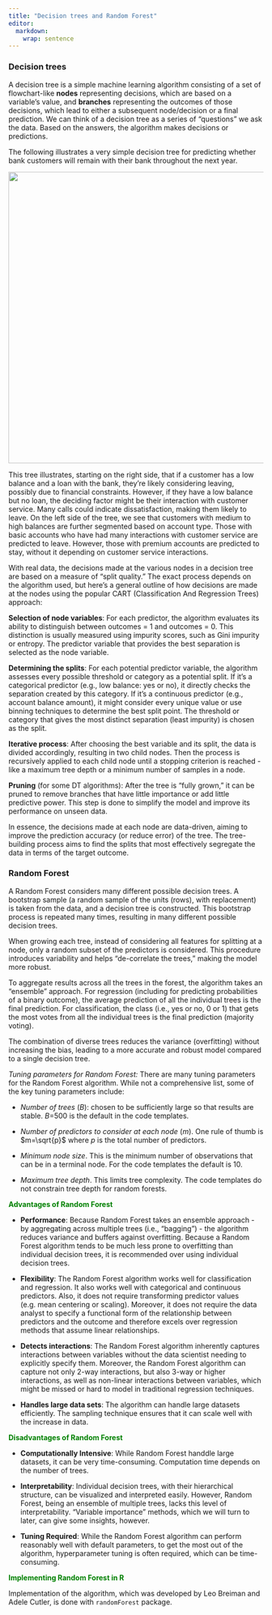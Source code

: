 ```yaml
---
title: "Decision trees and Random Forest"
editor: 
  markdown: 
    wrap: sentence
---
```


### Decision trees

A decision tree is a simple machine learning algorithm consisting of a set of flowchart-like **nodes** representing decisions, which are based on a variable's value, and **branches** representing the outcomes of those decisions, which lead to either a subsequent node/decision or a final prediction.
We can think of a decision tree as a series of "questions" we ask the data.
Based on the answers, the algorithm makes decisions or predictions.

The following illustrates a very simple decision tree for predicting whether bank customers will remain with their bank throughout the next year.

![](images/decisiontreebanking.png){fig-align="center" width="6in"}

This tree illustrates, starting on the right side, that if a customer has a low balance and a loan with the bank, they're likely considering leaving, possibly due to financial constraints.
However, if they have a low balance but no loan, the deciding factor might be their interaction with customer service.
Many calls could indicate dissatisfaction, making them likely to leave.
On the left side of the tree, we see that customers with medium to high balances are further segmented based on account type.
Those with basic accounts who have had many interactions with customer service are predicted to leave.
However, those with premium accounts are predicted to stay, without it depending on customer service interactions.

With real data, the decisions made at the various nodes in a decision tree are based on a measure of "split quality." The exact process depends on the algorithm used, but here's a general outline of how decisions are made at the nodes using the popular CART (Classification And Regression Trees) approach:

**Selection of node variables**: For each predictor, the algorithm evaluates its ability to distinguish between outcomes = 1 and outcomes = 0.
This distinction is usually measured using impurity scores, such as Gini impurity or entropy.
The predictor variable that provides the best separation is selected as the node variable.

**Determining the splits**: For each potential predictor variable, the algorithm assesses every possible threshold or category as a potential split.
If it's a categorical predictor (e.g., low balance: yes or no), it directly checks the separation created by this category.
If it's a continuous predictor (e.g., account balance amount), it might consider every unique value or use binning techniques to determine the best split point.
The threshold or category that gives the most distinct separation (least impurity) is chosen as the split.

**Iterative process**: After choosing the best variable and its split, the data is divided accordingly, resulting in two child nodes.
Then the process is recursively applied to each child node until a stopping criterion is reached - like a maximum tree depth or a minimum number of samples in a node.

**Pruning** (for some DT algorithms): After the tree is "fully grown," it can be pruned to remove branches that have little importance or add little predictive power.
This step is done to simplify the model and improve its performance on unseen data.

In essence, the decisions made at each node are data-driven, aiming to improve the prediction accuracy (or reduce error) of the tree.
The tree-building process aims to find the splits that most effectively segregate the data in terms of the target outcome.

### Random Forest

A Random Forest considers many different possible decision trees.
A bootstrap sample (a random sample of the units (rows), with replacement) is taken from the data, and a decision tree is constructed.
This bootstrap process is repeated many times, resulting in many different possible decision trees.

When growing each tree, instead of considering all features for splitting at a node, only a random subset of the predictors is considered.
This procedure introduces variability and helps "de-correlate the trees," making the model more robust.

To aggregate results across all the trees in the forest, the algorithm takes an "ensemble" approach.
For regression (including for predicting probabilities of a binary outcome), the average prediction of all the individual trees is the final prediction.
For classification, the class (i.e., yes or no, 0 or 1) that gets the most votes from all the individual trees is the final prediction (majority voting).

The combination of diverse trees reduces the variance (overfitting) without increasing the bias, leading to a more accurate and robust model compared to a single decision tree.

*Tuning parameters for Random Forest:* There are many tuning parameters for the Random Forest algorithm.
While not a comprehensive list, some of the key tuning parameters include:

-   *Number of trees* ($B$): chosen to be sufficiently large so that results are stable.
    $B$=500 is the default in the code templates.

-   *Number of predictors to consider at each node* ($m$).
    One rule of thumb is $m=\sqrt{p}$ where $p$ is the total number of predictors.

-   *Minimum node size*.
    This is the minimum number of observations that can be in a terminal node.
    For the code templates the default is 10.

-   *Maximum tree depth*.
    This limits tree complexity.
    The code templates do not constrain tree depth for random forests.

[**Advantages of Random Forest**]{style="color:green"}

-   **Performance**: Because Random Forest takes an ensemble approach - by aggregating across multiple trees (i.e., "bagging") - the algorithm reduces variance and buffers against overfitting. Because a Random Forest algorithm tends to be much less prone to overfitting than individual decision trees, it is recommended over using individual decision trees. 

-   **Flexibility**: The Random Forest algorithm works well for classification and regression. It also works well with categorical and continuous predictors. Also, it does not require transforming predictor values (e.g. mean centering or scaling). Moreover, it does not require the data analyst to specify a functional form of the relationship between predictors and the outcome and therefore excels over regression methods that assume linear relationships.

-   **Detects interactions**: The Random Forest algorithm inherently captures interactions between variables without the data scientist needing to explicitly specify them. Moreover, the Random Forest algorithm can capture not only 2-way interactions, but also 3-way or higher interactions, as well as non-linear interactions between variables, which might be missed or hard to model in traditional regression techniques.

-   **Handles large data sets**: The algorithm can handle large datasets efficiently. The sampling technique ensures that it can scale well with the increase in data.

[**Disadvantages of Random Forest**]{style="color:green"}

-   **Computationally Intensive**: While Random Forest handdle large datasets, it can be very time-consuming. Computation time depends on the number of trees. 

-   **Interpretability**: Individual decision trees, with their hierarchical structure, can be visualized and interpreted easily. However, Random Forest, being an ensemble of multiple trees, lacks this level of interpretability. "Variable importance" methods, which we will turn to later, can give some insights, however. 

-   **Tuning Required**: While the Random Forest algorithm can perform reasonably well with default parameters, to get the most out of the algorithm, hyperparameter tuning is often required, which can be time-consuming.

[**Implementing Random Forest in R**]{style="color:green"}

Implementation of the algorithm, which was developed by Leo Breiman and Adele Cutler, is done with `randomForest` package. 
